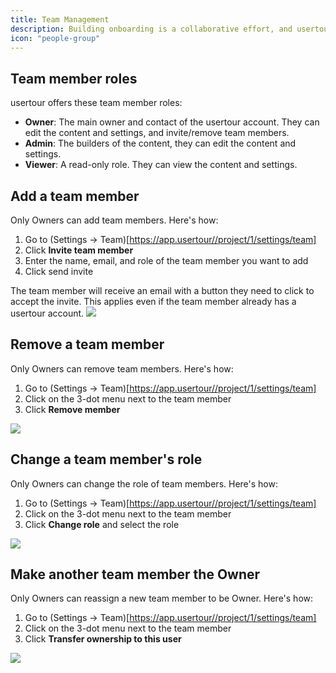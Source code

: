 ```yaml
---
title: Team Management
description: Building onboarding is a collaborative effort, and usertour lets you add your team to the same account so you can all work together on building the content.
icon: "people-group"
---
```

## Team member roles

usertour offers these team member roles:

- **Owner**: The main owner and contact of the usertour account. They can edit the content and settings, and invite/remove team members.
- **Admin**: The builders of the content, they can edit the content and settings.
- **Viewer**: A read-only role. They can view the content and settings. 

## Add a team member

Only Owners can add team members. Here's how:

1. Go to (Settings -> Team)[https://app.usertour//project/1/settings/team]
2. Click **Invite team member**
3. Enter the name, email, and role of the team member you want to add
4. Click send invite

The team member will receive an email with a button they need to click to accept the invite. This applies even if the team member already has a usertour account.
![](/images/team-2.png)

## Remove a team member

Only Owners can remove team members. Here's how:

1. Go to (Settings -> Team)[https://app.usertour//project/1/settings/team]
2. Click on the 3-dot menu next to the team member
3. Click **Remove member**

![](/images/team-6.png)

## Change a team member's role

Only Owners can change the role of team members. Here's how:

1. Go to (Settings -> Team)[https://app.usertour//project/1/settings/team]
2. Click on the 3-dot menu next to the team member
3. Click **Change role** and select the role

![](/images/team-4.png)

## Make another team member the Owner

Only Owners can reassign a new team member to be Owner. Here's how:

1. Go to (Settings -> Team)[https://app.usertour//project/1/settings/team]
2. Click on the 3-dot menu next to the team member
3. Click **Transfer ownership to this user**

![](/images/team-5.png)
